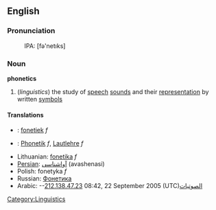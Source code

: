==English==
===Pronunciation===
:IPA: [fə'netıks]

===Noun===
{{wikipedia}}
'''phonetics'''
#(''linguistics'') the study of [[speech]] [[sound]]s and their [[representation]] by written [[symbols]]

==== Translations ====
*{{nl}}: [[fonetiek]] ''f''
*{{de}}: [[Phonetik]] ''f'', [[Lautlehre]] ''f''
*Lithuanian: [[fonetika]] ''f''
*[[Persian]]: [[آواشناسی]] (avashenasi)
*Polish: fonetyka ''f''
*Russian: [[Фонетика]]
*Arabic: --[[User:212.138.47.23|212.138.47.23]] 08:42, 22 September 2005 (UTC)[[الصوتيات]]

[[Category:Linguistics]]